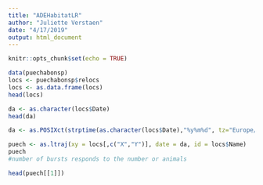 ```yaml
---
title: "ADEHabitatLR"
author: "Juliette Verstaen"
date: "4/17/2019"
output: html_document
---
```


```r
knitr::opts_chunk$set(echo = TRUE)
```

```r

data(puechabonsp)
locs <- puechabonsp$relocs
locs <- as.data.frame(locs)
head(locs)

da <- as.character(locs$Date)
head(da)

da <- as.POSIXct(strptime(as.character(locs$Date),"%y%m%d", tz="Europe/Paris"))

puech <- as.ltraj(xy = locs[,c("X","Y")], date = da, id = locs$Name)
puech
#number of bursts responds to the number or animals

head(puech[[1]])

```


